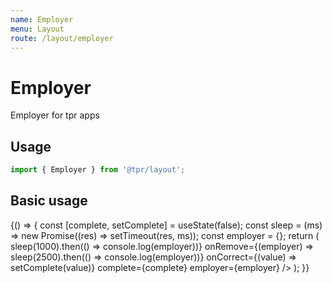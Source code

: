 ```yaml
---
name: Employer
menu: Layout
route: /layout/employer
---
```



# Employer

Employer for tpr apps

<!-- ## Properties

<Props of={Employer} /> -->

## Usage

```js
import { Employer } from '@tpr/layout';
```

## Basic usage

<Playground>
	{() => {
		const [complete, setComplete] = useState(false);
		const sleep = (ms) => new Promise((res) => setTimeout(res, ms));
		const employer = {};
		return (
			<Employer
				onSave={(employer) => sleep(1000).then(() => console.log(employer))}
				onRemove={(employer) => sleep(2500).then(() => console.log(employer))}
				onCorrect={(value) => setComplete(value)}
				complete={complete}
				employer={employer}
			/>
		);
	}}
</Playground>
